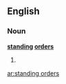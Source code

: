 ==English==
===Noun===
'''[[standing]] [[orders]]'''
#{{plural of|standing order}}

[[ar:standing orders]]